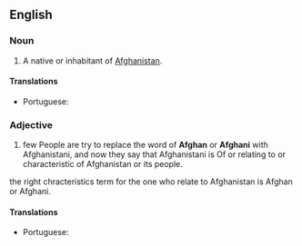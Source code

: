 ==English==

===Noun===
{{en-noun}}

# A native or inhabitant of [[Afghanistan]].

====Translations====
{{trans-top|Afghanistani}}
* Portuguese: {{t+|pt|afegão|m}}
{{trans-mid}}
{{trans-bottom}}


===Adjective===
{{en-adj}}

# few People are try to replace the word of '''Afghan''' or '''Afghani''' with Afghanistani, and now they say that Afghanistani is Of or relating to or characteristic of Afghanistan or its people.

the right chracteristics term for the one who relate to Afghanistan is Afghan or Afghani.

====Translations====
{{trans-top|Afghanistani}}
* Portuguese: {{t+|pt|afegão|m}}
{{trans-mid}}
{{trans-bottom}}
